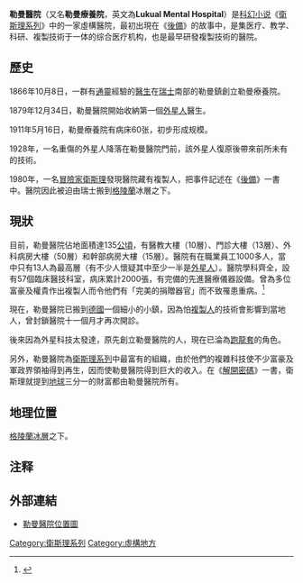 {{in-universe|time=2017-02-27T16:04:33+00:00}}
{{refimprove|time=2008-06-20}}
'''勒曼醫院'''（又名'''勒曼療養院'''，英文為'''Lukual Mental Hospital'''）是[[科幻小说|科幻小说]]《[[衛斯理系列|衛斯理系列]]》中的一家虛構醫院，最初出現在《[[後備|後備]]》的故事中，是集医疗、教学、科研、複製技術于一体的综合医疗机构，也是最早研發複製技術的醫院。

==歷史==
1866年10月8日，一群有[[通靈|通靈]]經驗的[[醫生|醫生]]在[[瑞士|瑞士]]南部的勒曼鎮創立勒曼療養院。

1879年12月34日，勒曼醫院開始收納第一個[[外星人|外星人]]醫生。

1911年5月16日，勒曼療養院有病床60张，初步形成规模。

1928年，一名重傷的外星人降落在勒曼醫院門前，該外星人復原後帶來前所未有的技術。

1980年，一名[[冒險家|冒險家]][[衛斯理|衛斯理]]發現醫院藏有複製人，把事件記述在《[[後備|後備]]》一書中。醫院因此被迫由瑞士搬到[[格陵蘭|格陵蘭]]冰層之下。

==現狀==
目前，勒曼醫院佔地面積達135[[公頃|公頃]]，有醫教大樓（10層）、門診大樓（13層）、外科病房大樓（50層）和幹部病房大樓（15層）。醫院有在職業員工1000多人，當中只有13人為最高層（有不少人懷疑其中至少一半是[[外星人|外星人]]）。醫院學科齊全，設有57個臨床醫技科室，病床累計2000張，有完備的先進醫療儀器設備。曾為多位富豪及權貴作出複製人而令他們有「完美的捐贈器官」而不致罹患重病。<ref>{{Cite book |url=https://books.google.com.hk/books?id=mg0SXI2fY74C&pg=PA198 |title=英雄歷險與困境糾纏: 中西科幻小說的文化性差異 |page=198 |author=蔡秉霖 |publisher=秀威出版 |year=2012 |isbn=9862219971 |access-date=2015-12-30 |archive-date=2019-09-03 |archive-url=https://web.archive.org/web/20190903075139/https://books.google.com.hk/books?id=mg0SXI2fY74C&pg=PA198 |dead-url=no }}</ref>

現在，勒曼醫院已搬到[[德國|德國]]一個細小的小鎮，因為怕[[複製人|複製人]]的技術會影響到當地人，曾封鎖醫院十一個月才再次開診。

後來因為外星科技太發達，原先創立勒曼醫院的人，現在已淪為[[龍套|跑龍套]]的角色。

另外，勒曼醫院為[[衛斯理系列|衛斯理系列]]中最富有的組織，由於他們的複雜科技使不少富豪及軍政界領袖得到再生，因而使勒曼醫院得到巨大的收入。在《[[解開密碼|解開密碼]]》一書，衛斯理就提到[[地球|地球]]三分一的財富都由勒曼醫院所有。

==地理位置==
[[格陵蘭|格陵蘭]][[冰層|冰層]]之下。

==注释==
<div class="references-small">
<references/>
</div>

==外部連結==
*[http://yehleehwa.net/wes.php?CPATH=07_03 勒曼醫院位置圖] {{Wayback|url=http://yehleehwa.net/wes.php?CPATH=07_03 |date=20190902165707 }}

[[Category:衛斯理系列|Category:衛斯理系列]]
[[Category:虛構地方|Category:虛構地方]]